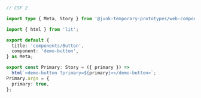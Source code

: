 ```ts
// CSF 2

import type { Meta, Story } from '@junk-temporary-prototypes/web-components';

import { html } from 'lit';

export default {
  title: 'components/Button',
  component: 'demo-button',
} as Meta;

export const Primary: Story = ({ primary }) =>
  html`<demo-button ?primary=${primary}></demo-button>`;
Primary.args = {
  primary: true,
};
```
